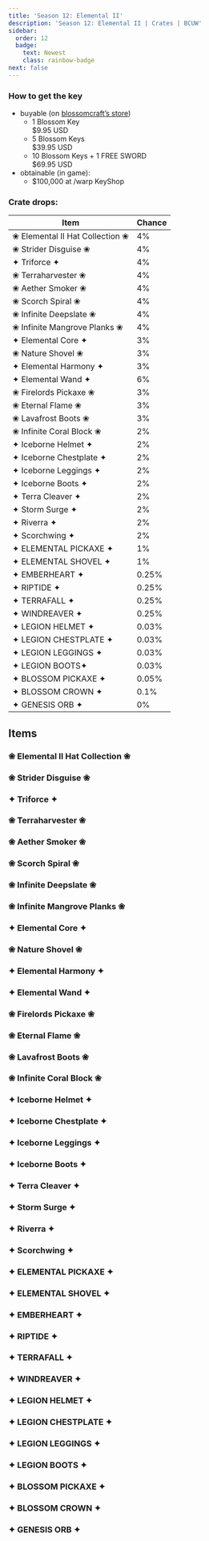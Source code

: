 ---
title: 'Season 12: Elemental II'
description: 'Season 12: Elemental II | Crates | BCUW'
sidebar:
  order: 12
  badge:
    text: Newest
    class: rainbow-badge
next: false
---

### How to get the key
- buyable (on [blossomcraft’s store](https://shop.blossomcraft.org))
  - 1 Blossom Key\
  $9.95 USD
  - 5 Blossom Keys\
  $39.95 USD
  - 10 Blossom Keys + 1 FREE SWORD\
  $69.95 USD
- obtainable (in game):
  - $100,000 at /warp KeyShop

### Crate drops:

| Item                              | Chance |
|-----------------------------------|--------|
| ❀ Elemental II Hat Collection ❀ | 4%     |
| ❀ Strider Disguise ❀             | 4%     |
| ✦ Triforce ✦                     | 4%     |
| ❀ Terraharvester ❀               | 4%     |
| ❀ Aether Smoker ❀                | 4%     |
| ❀ Scorch Spiral ❀                | 4%     |
| ❀ Infinite Deepslate ❀           | 4%     |
| ❀ Infinite Mangrove Planks ❀     | 4%     |
| ✦ Elemental Core ✦               | 3%     |
| ❀ Nature Shovel ❀                | 3%     |
| ✦ Elemental Harmony ✦            | 3%     |
| ✦ Elemental Wand ✦               | 6%     |
| ❀ Firelords Pickaxe ❀            | 3%     |
| ❀ Eternal Flame ❀                | 3%     |
| ❀ Lavafrost Boots ❀              | 3%     |
| ❀ Infinite Coral Block ❀         | 2%     |
| ✦ Iceborne Helmet ✦              | 2%     |
| ✦ Iceborne Chestplate ✦          | 2%     |
| ✦ Iceborne Leggings ✦            | 2%     |
| ✦ Iceborne Boots ✦               | 2%     |
| ✦ Terra Cleaver ✦                | 2%     |
| ✦ Storm Surge ✦                  | 2%     |
| ✦ Riverra ✦                      | 2%     |
| ✦ Scorchwing ✦                   | 2%     |
| ✦ ELEMENTAL PICKAXE ✦            | 1%     |
| ✦ ELEMENTAL SHOVEL ✦             | 1%     |
| ✦ EMBERHEART ✦                   | 0.25%  |
| ✦ RIPTIDE ✦                      | 0.25%  |
| ✦ TERRAFALL ✦                    | 0.25%  |
| ✦ WINDREAVER ✦                   | 0.25%  |
| ✦ LEGION HELMET ✦                | 0.03%  |
| ✦ LEGION CHESTPLATE ✦            | 0.03%  |
| ✦ LEGION LEGGINGS ✦              | 0.03%  |
| ✦ LEGION BOOTS✦                  | 0.03%  |
| ✦ BLOSSOM PICKAXE ✦              | 0.05%  |
| ✦ BLOSSOM CROWN ✦                | 0.1%   |
| ✦ GENESIS ORB ✦                  | 0%     |

## Items

### ❀ Elemental II Hat Collection ❀
<Cdn path="2D/Elementalii" name="❀ Elemental II Hat Collection ❀" ext="png" fileNameOverride='Elemental2HatCollection' />

### ❀ Strider Disguise ❀
<Cdn path="2D/Elementalii" name="❀ Strider Disguise ❀" ext="png" />

### ✦ Triforce ✦
<Cdn path="2D/Elementalii" name="✦ Triforce ✦" ext="png" />

### ❀ Terraharvester ❀
<Cdn path="2D/Elementalii" name="❀ Terraharvester ❀" ext="png" />

### ❀ Aether Smoker ❀
<Cdn path="2D/Elementalii" name="❀ Aether Smoker ❀" ext="png" />

### ❀ Scorch Spiral ❀
<Cdn path="2D/Elementalii" name="❀ Scorch Spiral ❀" ext="png" />

### ❀ Infinite Deepslate ❀
<Cdn path="2D/Elementalii" name="❀ Infinite Deepslate ❀" ext="png" />

### ❀ Infinite Mangrove Planks ❀
<Cdn path="2D/Elementalii" name="❀ Infinite Mangrove Planks ❀" ext="png" />

### ✦ Elemental Core ✦
<Cdn path="2D/Elementalii" name="✦ Elemental Core ✦" ext="png" />

### ❀ Nature Shovel ❀
<Cdn path="2D/Elementalii" name="❀ Nature Shovel ❀" ext="png" />

### ✦ Elemental Harmony ✦
<Cdn path="2D/Elementalii" name="✦ Elemental Harmony ✦" ext="png" />

### ✦ Elemental Wand ✦
<Cdn path="2D/Elementalii" name="✦ Elemental Wand ✦" ext="png" />

### ❀ Firelords Pickaxe ❀
<Cdn path="2D/Elementalii" name="❀ Firelords Pickaxe ❀" ext="png" />

### ❀ Eternal Flame ❀
<Cdn path="2D/Elementalii" name="❀ Eternal Flame ❀" ext="png" />

### ❀ Lavafrost Boots ❀
<Cdn path="2D/Elementalii" name="❀ Lavafrost Boots ❀" ext="png" />

### ❀ Infinite Coral Block ❀
<Cdn path="2D/Elementalii" name="❀ Infinite Coral Block ❀" ext="png" />

### ✦ Iceborne Helmet ✦
<Cdn path="2D/Elementalii" name="✦ Iceborne Helmet ✦" ext="png" />

### ✦ Iceborne Chestplate ✦
<Cdn path="2D/Elementalii" name="✦ Iceborne Chestplate ✦" ext="png" />

### ✦ Iceborne Leggings ✦
<Cdn path="2D/Elementalii" name="✦ Iceborne Leggings ✦" ext="png" />

### ✦ Iceborne Boots ✦
<Cdn path="2D/Elementalii" name="✦ Iceborne Boots ✦" ext="png" />

### ✦ Terra Cleaver ✦
<Cdn path="2D/Elementalii" name="✦ Terra Cleaver ✦" ext="png" />

### ✦ Storm Surge ✦
<Cdn path="2D/Elementalii" name="✦ Storm Surge ✦" ext="png" />

### ✦ Riverra ✦
<Cdn path="2D/Elementalii" name="✦ Riverra ✦" ext="png" />

### ✦ Scorchwing ✦
<Cdn path="2D/Elementalii" name="✦ Scorchwing ✦" ext="png" />

### ✦ ELEMENTAL PICKAXE ✦
<Cdn path="2D/Elementalii" name="✦ ELEMENTAL PICKAXE ✦" ext="png" />

### ✦ ELEMENTAL SHOVEL ✦
<Cdn path="2D/Elementalii" name="✦ ELEMENTAL SHOVEL ✦" ext="png" />

### ✦ EMBERHEART ✦
<Cdn path="2D/Elementalii" name="✦ EMBERHEART ✦" ext="png" />

### ✦ RIPTIDE ✦
<Cdn path="2D/Elementalii" name="✦ RIPTIDE ✦" ext="png" />

### ✦ TERRAFALL ✦
<Cdn path="2D/Elementalii" name="✦ TERRAFALL ✦" ext="png" />

### ✦ WINDREAVER ✦
<Cdn path="2D/Elementalii" name="✦ WINDREAVER ✦" ext="png" />

### ✦ LEGION HELMET ✦
<Cdn path="2D/Elementalii" name="✦ LEGION HELMET ✦" ext="png" />

### ✦ LEGION CHESTPLATE ✦
<Cdn path="2D/Elementalii" name="✦ LEGION CHESTPLATE ✦" ext="png" />

### ✦ LEGION LEGGINGS ✦
<Cdn path="2D/Elementalii" name="✦ LEGION LEGGINGS ✦" ext="png" />

### ✦ LEGION BOOTS ✦
<Cdn path="2D/Elementalii" name="✦ LEGION BOOTS ✦" ext="png" />

### ✦ BLOSSOM PICKAXE ✦
<Cdn path="2D/Elementalii" name="✦ BLOSSOM PICKAXE ✦" ext="png" />

### ✦ BLOSSOM CROWN ✦
<Cdn path="2D/Elementalii" name="✦ BLOSSOM CROWN ✦" ext="png" />

### ✦ GENESIS ORB ✦
<Cdn path="2D/Elementalii" name="✦ GENESIS ORB ✦" ext="png" />